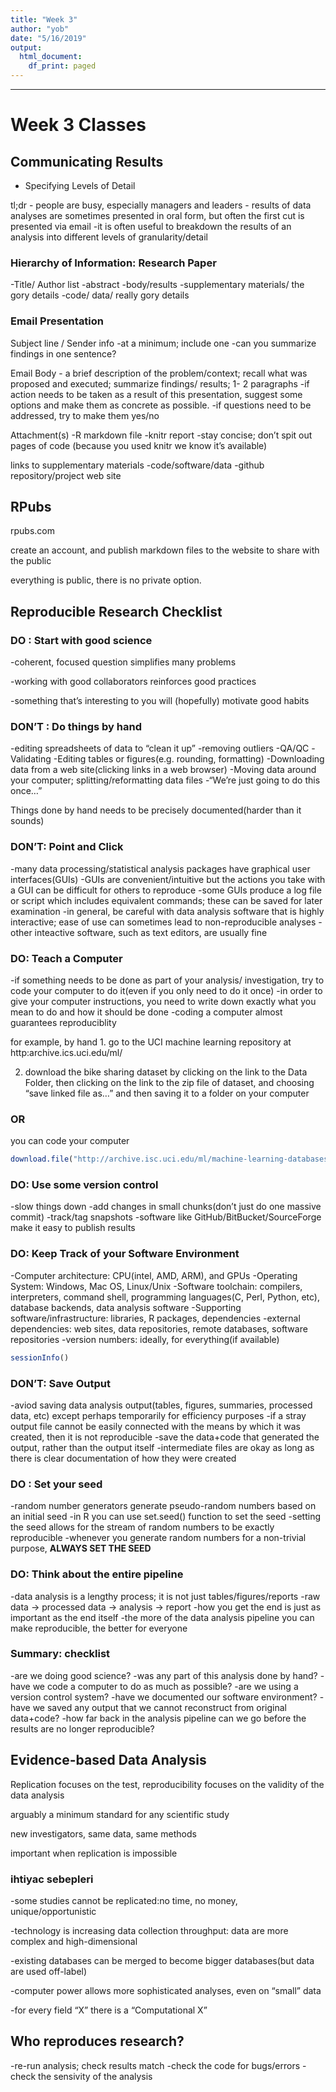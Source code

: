 ```yaml
---
title: "Week 3"
author: "yob"
date: "5/16/2019"
output:
  html_document:
    df_print: paged
---
```

-------------------

# Week 3 Classes

## Communicating Results

- Specifying Levels of Detail

tl;dr
- people are busy, especially managers and leaders
- results of data analyses are sometimes presented in oral form, but often the first cut is presented via email
-it is often useful to breakdown the results of an analysis into different levels of granularity/detail

### Hierarchy of Information: Research Paper
-Title/ Author list
-abstract
-body/results
-supplementary materials/ the gory details
-code/ data/ really gory details

### Email Presentation

Subject line / Sender info
-at a minimum; include one
-can you summarize findings in one sentence?

Email Body
- a brief description of the problem/context; recall what was proposed and executed; summarize findings/ results; 1- 2 paragraphs
-if action needs to be taken as a result of this presentation, suggest some options and make them as concrete as possible.
-if questions need to be addressed, try to make them yes/no

Attachment(s)
-R markdown file
-knitr report
-stay concise; don't spit out pages of code (because you used knitr we know it's available)

links to supplementary materials
-code/software/data
-github repository/project web site


## RPubs

rpubs.com

create an account, and publish markdown files to the website to share with the public

everything is public, there is no private option.

## Reproducible Research Checklist

### DO : Start with good science

-coherent, focused question simplifies many problems

-working with good collaborators reinforces good practices

-something that's interesting to you will (hopefully) motivate good habits

### DON'T : Do things by hand

-editing spreadsheets of data to "clean it up"
        -removing outliers
        -QA/QC
        -Validating
-Editing tables or figures(e.g. rounding, formatting)
-Downloading data from a web site(clicking links in a web browser)
-Moving data around your computer; splitting/reformatting data files
-"We're just going to do this once..."

Things done by hand needs to be precisely documented(harder than it sounds)


### DON'T: Point and Click
-many data processing/statistical analysis packages have graphical user interfaces(GUIs)
-GUIs are convenient/intuitive but the actions you take with a GUI can be difficult for others to reproduce
-some GUIs produce a log file or script which includes equivalent commands; these can be saved for later examination
-in general, be careful with data analysis software that is highly interactive; ease of use can sometimes lead to non-reproducible analyses
-other inteactive software, such as text editors, are usually fine

### DO: Teach a Computer
-if something needs to be done as part of your analysis/ investigation, try to code your computer to do it(even if you only need to do it once)
-in order to give your computer instructions, you need to write down exactly what you mean to do and how it should be done
-coding a computer almost guarantees reproduciblity

for example, by hand
1. go to the UCI machine learning repository at http:archive.ics.uci.edu/ml/

2. download the bike sharing dataset by clicking on the link to the Data Folder, then clicking on the link to the zip file of dataset, and choosing "save linked file as..." and then saving it to a folder on your computer

### OR

you can code your computer

```r
download.file("http://archive.isc.uci.edu/ml/machine-learning-databases/00275/Bike-Sharing-Dataset.zip", "Bike-Sharing-Dataset.zip")
```

### DO: Use some version control

-slow things down
-add changes in small chunks(don't just do one massive commit)
-track/tag snapshots
-software like GitHub/BitBucket/SourceForge make it easy to publish results

### DO: Keep Track of your Software Environment

-Computer architecture: CPU(intel, AMD, ARM), and GPUs
-Operating System: Windows, Mac OS, Linux/Unix
-Software toolchain: compilers, interpreters, command shell, programming languages(C, Perl, Python, etc), database backends, data analysis software
-Supporting software/infrastructure: libraries, R packages, dependencies
-external dependencies: web sites, data repositories, remote databases, software repositories
-version numbers: ideally, for everything(if available)

```r
sessionInfo()
```

### DON'T: Save Output
-aviod saving data analysis output(tables, figures, summaries, processed data, etc) except perhaps temporarily for efficiency purposes
-if a stray output file cannot be easily connected with the means by which it was created, then it is not reproducible
-save the data+code that generated the output, rather than the output itself
-intermediate files are okay as long as there is clear documentation of how they were created

### DO : Set your seed
-random number generators generate pseudo-random numbers based on an initial seed
-in R you can use set.seed() function to set the seed
-setting the seed allows for the stream of random numbers to be exactly reproducible
-whenever you generate random numbers for a non-trivial purpose, **ALWAYS SET THE SEED**

### DO: Think about the entire pipeline
-data analysis is a lengthy process; it is not just tables/figures/reports
-raw data -> processed data -> analysis -> report
-how you get the end is just as important as the end itself
-the more of the data analysis pipeline you can make reproducible, the better for everyone


### Summary: checklist
-are we doing good science?
-was any part of this analysis done by hand?
-have we code a computer to do as much as possible?
-are we using a version control system?
-have we documented our software environment?
-have we saved any output that we cannot reconstruct from original data+code?
-how far back in the analysis pipeline can we go before the results are no longer reproducible?

## Evidence-based Data Analysis

Replication focuses on the test, reproducibility focuses on the validity of the data analysis

arguably a minimum standard for any scientific study

new investigators, same data, same methods

important when replication is impossible


### ihtiyac sebepleri
-some studies cannot be replicated:no time, no money, unique/opportunistic

-technology is increasing data collection throughput: data are more complex and high-dimensional

-existing databases can be merged to become bigger databases(but data are used off-label)

-computer power allows more sophisticated analyses, even on "small" data

-for every field "X" there is a "Computational X"

## Who reproduces research?

-re-run analysis; check results match
-check the code for bugs/errors
-check the sensivity of the analysis


